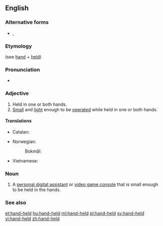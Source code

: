 ==English==

===Alternative forms===
* {{l|en|hand held}}, {{l|en|handheld}}

===Etymology===
(see [[hand]] + [[held]])

===Pronunciation===
* {{IPA|/ˈhændˌhɛld/|lang=en}}

===Adjective===
{{en-adj|-|head=[[hand]]-[[held]]}}

# Held in one or both hands.
# [[small|Small]] and [[light]] enough to be [[operate]]d while held in one or both hands.

====Translations====
{{trans-top|held in one hand}}
* Catalan: {{t|ca|mac}}
{{trans-mid}}
* Norwegian:
*: Bokmål: {{t|nb|håndholdt}}
* Vietnamese: {{t|vi|cầm tay}}
{{trans-bottom}}

===Noun===
{{en-noun}}

# {{label|en|computing}} A [[personal digital assistant]] or [[video game console]] that is small enough to be held in the hands.

===See also===
{{wikipedia}}

[[et:hand-held]]
[[hu:hand-held]]
[[ml:hand-held]]
[[pl:hand-held]]
[[sv:hand-held]]
[[vi:hand-held]]
[[zh:hand-held]]